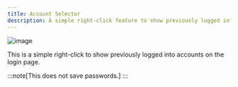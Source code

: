 ```yaml
---
title: Account Selector
description: A simple right-click feature to show previously logged into accounts on the login page.
---
```




![image](https://github.com/user-attachments/assets/6a163b07-c159-4c2d-8e6a-601c00f6a35d) 

This is a simple right-click to show previously logged into accounts on the login page.

:::note[This does not save passwords.]
:::